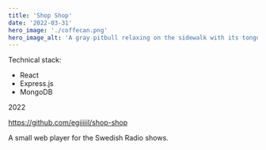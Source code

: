 ```yaml
---
title: 'Shop Shop'
date: '2022-03-31'
hero_image: './coffecan.png'
hero_image_alt: 'A gray pitbull relaxing on the sidewalk with its tongue hanging out'
---
```


Technical stack:

- React
- Express.js
- MongoDB

2022

https://github.com/egiiiiil/shop-shop

A small web player for the Swedish Radio shows.
